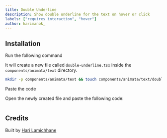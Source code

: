 ```yaml
---
title: Double Underline
description: Show double underline for the text on hover or click
labels: ["requires interaction", "hover"]
author: harimanok_
---
```


<ComponentPreview name="text-double-underline--docs" />

## Installation

<Steps>
<Step>Run the following command</Step>

It will create a new file called `double-underline.tsx` inside the `components/animata/text` directory.

```bash
mkdir -p components/animata/text && touch components/animata/text/double-underline.tsx
```

<Step>Paste the code</Step>

Open the newly created file and paste the following code:

```jsx file=<rootDir>/animata/text/double-underline.tsx

```

</Steps>

## Credits

Built by [Hari Lamichhane](https://github.com/hari)
